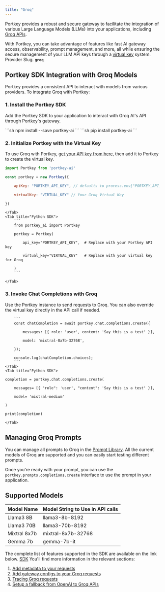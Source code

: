 ```yaml
---
title: "Groq"
---
```


Portkey provides a robust and secure gateway to facilitate the integration of various Large Language Models (LLMs) into your applications, including [Groq APIs](https://console.groq.com/docs/quickstart).

With Portkey, you can take advantage of features like fast AI gateway access, observability, prompt management, and more, all while ensuring the secure management of your LLM API keys through a [virtual key](/docs/product/ai-gateway/virtual-keys) system.
<Note>
Provider Slug. **`groq`**
</Note>
## Portkey SDK Integration with Groq Models

Portkey provides a consistent API to interact with models from various providers. To integrate Groq with Portkey:

### 1\. Install the Portkey SDK

Add the Portkey SDK to your application to interact with Groq AI's API through Portkey's gateway.

<Tabs>
    <Tab title="NodeJS">
        ```sh
        npm install --save portkey-ai
        ```
    </Tab>
    <Tab title="Python">
        ```sh
        pip install portkey-ai
        ```
    </Tab>

  </Tabs>




### 2\. Initialize Portkey with the Virtual Key

To use Groq with Portkey, [get your API key from here](https://console.groq.com/keys), then add it to Portkey to create the virtual key.

<Tabs>
    <Tab title="NodeJS SDK">

```js
import Portkey from 'portkey-ai'

const portkey = new Portkey({

    apiKey: "PORTKEY_API_KEY", // defaults to process.env["PORTKEY_API_KEY"]

    virtualKey: "VIRTUAL_KEY" // Your Groq Virtual Key

})
```
    </Tab>
    <Tab title="Python SDK">
        ```
        from portkey_ai import Portkey

        portkey = Portkey(

            api_key="PORTKEY_API_KEY",  # Replace with your Portkey API key

            virtual_key="VIRTUAL_KEY"   # Replace with your virtual key for Groq

        )
        ```

    </Tab>

  </Tabs>



### **3\. Invoke Chat Completions with** Groq

Use the Portkey instance to send requests to Groq. You can also override the virtual key directly in the API call if needed.

<Tabs>
    <Tab title="NodeJS SDK">

        ```
        const chatCompletion = await portkey.chat.completions.create({

            messages: [{ role: 'user', content: 'Say this is a test' }],

            model: 'mixtral-8x7b-32768',

        });

        console.log(chatCompletion.choices);
        ```
    </Tab>
    <Tab title="Python SDK">

```
completion = portkey.chat.completions.create(

    messages= [{ "role": 'user', "content": 'Say this is a test' }],

    model= 'mistral-medium'

)

print(completion)
```

    </Tab>

  </Tabs>


## Managing Groq Prompts

You can manage all prompts to Groq in the [Prompt Library](/docs/product/prompt-library). All the current models of Groq are supported and you can easily start testing different prompts.

Once you're ready with your prompt, you can use the `portkey.prompts.completions.create` interface to use the prompt in your application.

## Supported Models

| Model Name   | Model String to Use in API calls |
| ------------ | -------------------------------- |
| Llama3 8B    | llama3-8b-8192                   |
| Llama3 70B   | llama3-70b-8192                  |
| Mixtral 8x7b | mixtral-8x7b-32768               |
| Gemma 7b     | gemma-7b-it                      |

The complete list of features supported in the SDK are available on the link below.
<Info>
[SDK](/docs/api-reference/portkey-sdk-client)
</Info>
You'll find more information in the relevant sections:

1. [Add metadata to your requests](/docs/product/observability/metadata)
2. [Add gateway configs to your Groq](/docs/product/ai-gateway/configs)[ requests](/docs/product/ai-gateway/configs)
3. [Tracing Groq requests](/docs/product/observability/traces)
4. [Setup a fallback from OpenAI to Groq APIs](/docs/product/ai-gateway/fallbacks)
